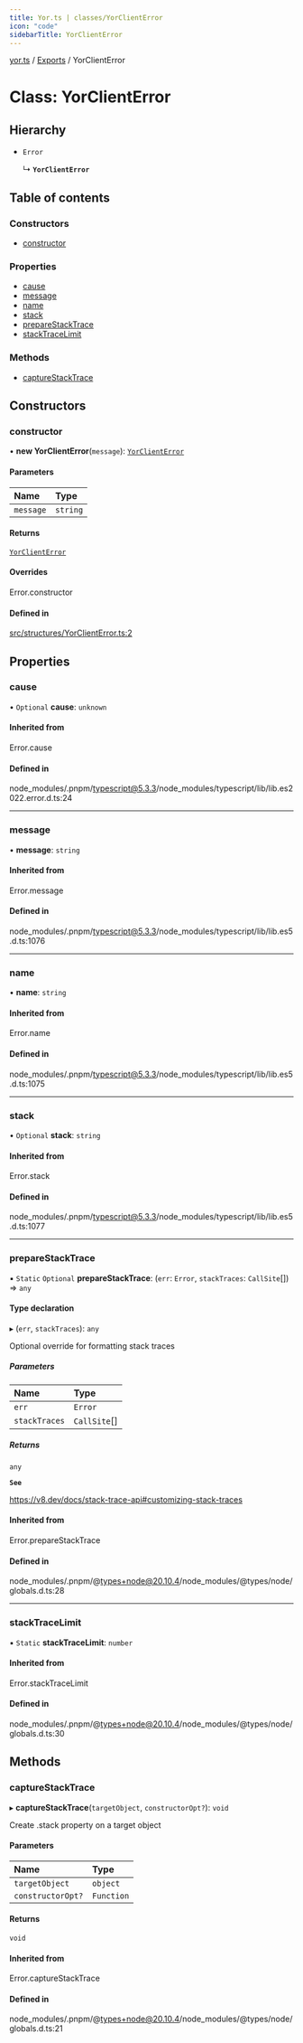 ```yaml
---
title: Yor.ts | classes/YorClientError
icon: "code"
sidebarTitle: YorClientError
---
```

[yor.ts](../README) / [Exports](../modules) / YorClientError

# Class: YorClientError

## Hierarchy

- `Error`

  ↳ **`YorClientError`**

## Table of contents

### Constructors

- [constructor](YorClientError#constructor)

### Properties

- [cause](YorClientError#cause)
- [message](YorClientError#message)
- [name](YorClientError#name)
- [stack](YorClientError#stack)
- [prepareStackTrace](YorClientError#preparestacktrace)
- [stackTraceLimit](YorClientError#stacktracelimit)

### Methods

- [captureStackTrace](YorClientError#capturestacktrace)

## Constructors

### constructor

• **new YorClientError**(`message`): [`YorClientError`](YorClientError)

#### Parameters

| Name | Type |
| :------ | :------ |
| `message` | `string` |

#### Returns

[`YorClientError`](YorClientError)

#### Overrides

Error.constructor

#### Defined in

[src/structures/YorClientError.ts:2](https://github.com/OreOreki/yor.ts/blob/17758ff/src/structures/YorClientError.ts#L2)

## Properties

### cause

• `Optional` **cause**: `unknown`

#### Inherited from

Error.cause

#### Defined in

node_modules/.pnpm/typescript@5.3.3/node_modules/typescript/lib/lib.es2022.error.d.ts:24

___

### message

• **message**: `string`

#### Inherited from

Error.message

#### Defined in

node_modules/.pnpm/typescript@5.3.3/node_modules/typescript/lib/lib.es5.d.ts:1076

___

### name

• **name**: `string`

#### Inherited from

Error.name

#### Defined in

node_modules/.pnpm/typescript@5.3.3/node_modules/typescript/lib/lib.es5.d.ts:1075

___

### stack

• `Optional` **stack**: `string`

#### Inherited from

Error.stack

#### Defined in

node_modules/.pnpm/typescript@5.3.3/node_modules/typescript/lib/lib.es5.d.ts:1077

___

### prepareStackTrace

▪ `Static` `Optional` **prepareStackTrace**: (`err`: `Error`, `stackTraces`: `CallSite`[]) => `any`

#### Type declaration

▸ (`err`, `stackTraces`): `any`

Optional override for formatting stack traces

##### Parameters

| Name | Type |
| :------ | :------ |
| `err` | `Error` |
| `stackTraces` | `CallSite`[] |

##### Returns

`any`

**`See`**

https://v8.dev/docs/stack-trace-api#customizing-stack-traces

#### Inherited from

Error.prepareStackTrace

#### Defined in

node_modules/.pnpm/@types+node@20.10.4/node_modules/@types/node/globals.d.ts:28

___

### stackTraceLimit

▪ `Static` **stackTraceLimit**: `number`

#### Inherited from

Error.stackTraceLimit

#### Defined in

node_modules/.pnpm/@types+node@20.10.4/node_modules/@types/node/globals.d.ts:30

## Methods

### captureStackTrace

▸ **captureStackTrace**(`targetObject`, `constructorOpt?`): `void`

Create .stack property on a target object

#### Parameters

| Name | Type |
| :------ | :------ |
| `targetObject` | `object` |
| `constructorOpt?` | `Function` |

#### Returns

`void`

#### Inherited from

Error.captureStackTrace

#### Defined in

node_modules/.pnpm/@types+node@20.10.4/node_modules/@types/node/globals.d.ts:21
